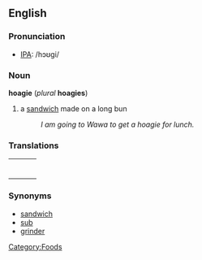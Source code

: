 [[Category:Foods]]
==English==

===Pronunciation===
*[[IPA]]: /hɔʊgi/

===Noun===
'''hoagie''' (''plural'' '''hoagies''')
# a [[sandwich]] made on a long bun
#: ''I am going to Wawa to get a hoagie for lunch.''

===Translations===
{| border=0  width=100%
|-
|bgcolor="#FFFFE0" valign=top width=48%|
{|
<!--Put translations for languages from A to I here-->
|}
| width=1% |
|bgcolor="#FFFFE0" valign=top width=48%|
{|
<!--Put translations for languages from J to Z here-->
|}
|}

===Synonyms===
*[[sandwich]]
*[[sub]]
*[[grinder]]